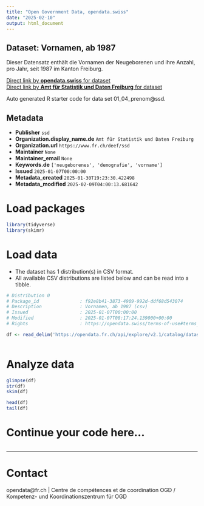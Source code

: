 ```yaml
---
title: "Open Government Data, opendata.swiss"
date: "2025-02-10"
output: html_document
---
```


## Dataset: Vornamen, ab 1987

Dieser Datensatz enthält die Vornamen der Neugeborenen und ihre Anzahl, pro Jahr, seit 1987 im Kanton Freiburg.

[Direct link by **opendata.swiss** for dataset](https://opendata.swiss/de/dataset/vornamen-ab-1987)<br>
[Direct link by **Amt für Statistik und Daten Freiburg** for dataset](https://opendata.fr.ch/explore/dataset/01_04_prenom/)

Auto generated R starter code for data set 01_04_prenom@ssd.

## Metadata

- **Publisher** `ssd`
- **Organization.display_name.de** `Amt für Statistik und Daten Freiburg`
- **Organization.url** `https://www.fr.ch/deef/ssd`
- **Maintainer** `None`
- **Maintainer_email** `None`
- **Keywords.de** `['neugeborenes', 'demografie', 'vorname']`
- **Issued** `2025-01-07T00:00:00`
- **Metadata_created** `2025-01-30T19:23:30.422498`
- **Metadata_modified** `2025-02-09T04:00:13.681642`


# Load packages

```r

library(tidyverse)
library(skimr)

```

# Load data

-   The dataset has 1 distribution(s) in CSV format.
-   All available CSV distributions are listed below and can be read into a tibble.

```r

# Distribution 0
# Package_id               : f92e8b41-3873-4909-992d-ddf68d543074
# Description              : Vornamen, ab 1987 (csv)
# Issued                   : 2025-01-07T00:00:00
# Modified                 : 2025-01-07T08:17:24.139000+00:00
# Rights                   : https://opendata.swiss/terms-of-use#terms_by

df <- read_delim('https://opendata.fr.ch/api/explore/v2.1/catalog/datasets/01_04_prenom/exports/csv?use_labels=true')



```

# Analyze data

```r

glimpse(df)
str(df)
skim(df)

head(df)
tail(df)

```

# Continue your code here...

```r

```

------------------------------------------------------------------------

# Contact

opendata@fr.ch | Centre de compétences et de coordination OGD / Kompetenz- und Koordinationszentrum für OGD
